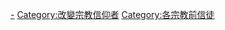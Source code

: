 {{Commonscat|Former Christians}}

[[Category:基督徒|-]]
[[Category:改變宗教信仰者|Category:改變宗教信仰者]]
[[Category:各宗教前信徒|Category:各宗教前信徒]]
